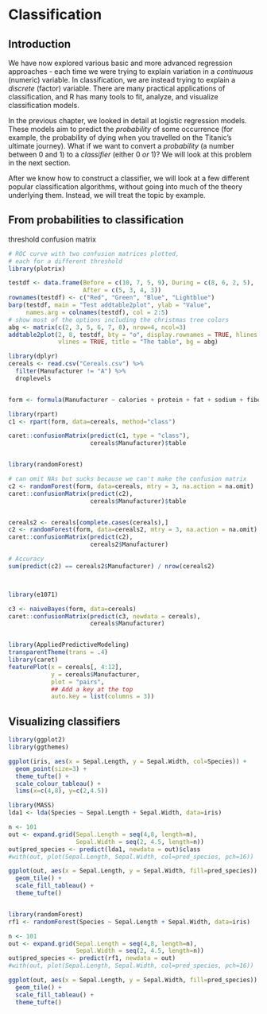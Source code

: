 # Classification

## Introduction

We have now explored various basic and more advanced regression approaches - each time we were trying to explain variation in a *continuous* (numeric) variable. In classification, we are instead trying to explain a *discrete* (factor) variable. There are many practical applications of classification, and R has many tools to fit, analyze, and visualize classification models.

In the previous chapter, we looked in detail at logistic regression models. These models aim to predict the *probability* of some occurrence (for example, the probability of dying when you travelled on the Titanic's ultimate journey). What if we want to convert a *probability* (a number between 0 and 1) to a *classifier* (either 0 *or* 1)? We will look at this problem in the next section.

After we know how to construct a classifier, we will look at a few different popular classification algorithms, without going into much of the theory underlying them. Instead, we will treat the topic by example.


## From probabilities to classification

threshold
confusion matrix



```r
# ROC curve with two confusion matrices plotted,
# each for a different threshold
library(plotrix)

testdf <- data.frame(Before = c(10, 7, 5, 9), During = c(8, 6, 2, 5),
                     After = c(5, 3, 4, 3))
rownames(testdf) <- c("Red", "Green", "Blue", "Lightblue")
barp(testdf, main = "Test addtable2plot", ylab = "Value",
     names.arg = colnames(testdf), col = 2:5)
# show most of the options including the christmas tree colors
abg <- matrix(c(2, 3, 5, 6, 7, 8), nrow=4, ncol=3)
addtable2plot(2, 8, testdf, bty = "o", display.rownames = TRUE, hlines = TRUE,
              vlines = TRUE, title = "The table", bg = abg)

```







```r
library(dplyr)
cereals <- read.csv("Cereals.csv") %>%
  filter(Manufacturer != "A") %>%
  droplevels


form <- formula(Manufacturer ~ calories + protein + fat + sodium + fiber + carbo + sugars + potass + vitamins)

library(rpart)
c1 <- rpart(form, data=cereals, method="class")

caret::confusionMatrix(predict(c1, type = "class"), 
                       cereals$Manufacturer)$table


library(randomForest)

# can omit NAs but sucks because we can't make the confusion matrix
c2 <- randomForest(form, data=cereals, mtry = 3, na.action = na.omit)
caret::confusionMatrix(predict(c2), 
                       cereals$Manufacturer)$table


cereals2 <- cereals[complete.cases(cereals),]
c2 <- randomForest(form, data=cereals2, mtry = 3, na.action = na.omit)
caret::confusionMatrix(predict(c2), 
                       cereals2$Manufacturer)

# Accuracy
sum(predict(c2) == cereals2$Manufacturer) / nrow(cereals2)



library(e1071)

c3 <- naiveBayes(form, data=cereals)
caret::confusionMatrix(predict(c3, newdata = cereals), 
                       cereals$Manufacturer)


library(AppliedPredictiveModeling)
transparentTheme(trans = .4)
library(caret)
featurePlot(x = cereals[, 4:12], 
            y = cereals$Manufacturer, 
            plot = "pairs",
            ## Add a key at the top
            auto.key = list(columns = 3))

```



## Visualizing classifiers


```r


library(ggplot2)
library(ggthemes)

ggplot(iris, aes(x = Sepal.Length, y = Sepal.Width, col=Species)) +
  geom_point(size=3) +
  theme_tufte() +
  scale_colour_tableau() +
  lims(x=c(4,8), y=c(2,4.5))

library(MASS)
lda1 <- lda(Species ~ Sepal.Length + Sepal.Width, data=iris)

n <- 101
out <- expand.grid(Sepal.Length = seq(4,8, length=n),
                   Sepal.Width = seq(2, 4.5, length=n))
out$pred_species <- predict(lda1, newdata = out)$class
#with(out, plot(Sepal.Length, Sepal.Width, col=pred_species, pch=16))

ggplot(out, aes(x = Sepal.Length, y = Sepal.Width, fill=pred_species)) +
  geom_tile() +
  scale_fill_tableau() +
  theme_tufte() 


library(randomForest)
rf1 <- randomForest(Species ~ Sepal.Length + Sepal.Width, data=iris)

n <- 101
out <- expand.grid(Sepal.Length = seq(4,8, length=n),
                   Sepal.Width = seq(2, 4.5, length=n))
out$pred_species <- predict(rf1, newdata = out)
#with(out, plot(Sepal.Length, Sepal.Width, col=pred_species, pch=16))

ggplot(out, aes(x = Sepal.Length, y = Sepal.Width, fill=pred_species)) +
  geom_tile() +
  scale_fill_tableau() +
  theme_tufte()



```


